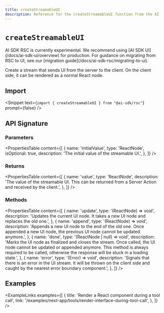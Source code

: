```yaml
---
title: createStreamableUI
description: Reference for the createStreamableUI function from the AI SDK RSC
---
```


# `createStreamableUI`

<Note type="warning">
  AI SDK RSC is currently experimental. We recommend using [AI SDK
  UI](/docs/ai-sdk-ui/overview) for production. For guidance on migrating from
  RSC to UI, see our [migration guide](/docs/ai-sdk-rsc/migrating-to-ui).
</Note>

Create a stream that sends UI from the server to the client. On the client side, it can be rendered as a normal React node.

## Import

<Snippet
  text={`import { createStreamableUI } from "@ai-sdk/rsc"`}
  prompt={false}
/>

## API Signature

### Parameters

<PropertiesTable
  content={[
    {
      name: 'initialValue',
      type: 'ReactNode',
      isOptional: true,
      description: 'The initial value of the streamable UI.',
    },
  ]}
/>

### Returns

<PropertiesTable
  content={[
    {
      name: 'value',
      type: 'ReactNode',
      description:
        'The value of the streamable UI. This can be returned from a Server Action and received by the client.',
    },
  ]}
/>

### Methods

<PropertiesTable
  content={[
    {
      name: 'update',
      type: '(ReactNode) => void',
      description:
        'Updates the current UI node. It takes a new UI node and replaces the old one.',
    },
    {
      name: 'append',
      type: '(ReactNode) => void',
      description:
        'Appends a new UI node to the end of the old one. Once appended a new UI node, the previous UI node cannot be updated anymore.',
    },
    {
      name: 'done',
      type: '(ReactNode | null) => void',
      description:
        'Marks the UI node as finalized and closes the stream. Once called, the UI node cannot be updated or appended anymore. This method is always required to be called, otherwise the response will be stuck in a loading state.',
    },
    {
      name: 'error',
      type: '(Error) => void',
      description:
        'Signals that there is an error in the UI stream. It will be thrown on the client side and caught by the nearest error boundary component.',
    },
  ]}
/>

## Examples

<ExampleLinks
  examples={[
    {
      title: 'Render a React component during a tool call',
      link: '/examples/next-app/tools/render-interface-during-tool-call',
    },
  ]}
/>
